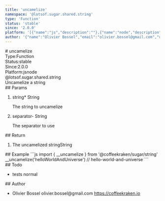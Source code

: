 ```yaml
---
title: 'uncamelize'
namespace: '@lotsof.sugar.shared.string'
type: 'Function'
status: 'stable'
since: '2.0.0'
platform: '[{"name":"js","description":""},{"name":"node","description":""}]'
author: '{"name":"Olivier Bossel","email":"olivier.bossel@gmail.com","url":"https://coffeekraken.io"}'
---
```

<div class="docmap-mdx">
# uncamelize
<div class="_metas">
<div class="_type"><span class="_type-label">Type:</span><span class="_type-value">Function</span></div>
<div class="_status"><span class="_status-label">Status:</span><span class="_status-value -stable">stable</span></div>
<div class="_since"><span class="_since-label">Since:</span><span class="_since-value">2.0.0</span></div>
<div class="_platform"><span class="_platform-label">Platform:</span><span class="_platform-value">js</span><span class="_platform-value">node</span></div>
</div>
<div class="_namespace">@lotsof.sugar.shared.string</div>
<div class="_description">
Uncamelize a string
</div>
<div class="_params">
## Params
<ol class="_list">
<li class="_item">
<span class="_name">string<span class="_required">*</span></span><span class="_default"></span> <span class="_type">String</span>
<p class="_description">The string to uncamelize</p>
</li>
<li class="_item">
<span class="_name">separator</span><span class="_default">-</span> <span class="_type">String</span>
<p class="_description">The separator to use</p>
</li>
</ol>
</div>
<div class="_return">
## Return
<ol class="_list">
<li class="_item">
<span class="_description">The uncamelized string</span><span class="_default"></span><span class="_type">String</span>
</li>
</ol>
</div>
<div class="_examples">
## Example
```js
import { __uncamelize } from '@coffeekraken/sugar/string'
__uncamelize('helloWorldAndUniverse') // hello-world-and-universe
```
</div>
<div class="_todo">
## Todo
<ul class="_list">
<li class="_item">
<span class="_description">tests</span>
<span class="_priority -normal">normal</span>
</li>
</ul>
</div>
<div class="_author">
## Author
<ul class="_list">
<li class="_item">
<span class="_name">Olivier Bossel</span>
<span class="_email">olivier.bossel@gmail.com</span>
<a href="https://coffeekraken.io" target="_blank" class="_url">https://coffeekraken.io</a>
</li>
</ul>
</div>
</div>
